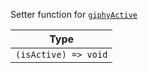 Setter function for [`giphyActive`](../../../contexts/message_input_context.mdx#giphyactive)

| Type                 |
| -------------------- |
| `(isActive) => void` |
